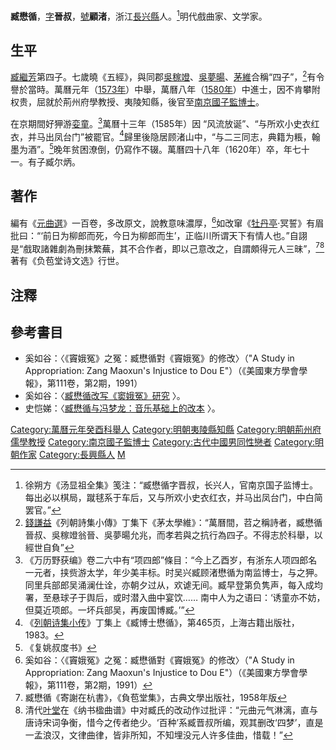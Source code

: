 {{明清人物信息框
| 姓名 = 臧懋循
| 原名 =
| 圖片名稱= 
| 圖片大小 =
| 圖片說明 = 
| 最高職務 = 南京国子监博士
| 國家 = 大明 
| 爵位 =
| 籍貫 = 浙江湖州府長興縣
| 族裔 = 
| 旗籍 = 
| 字號 = 字晉叔，號顧渚
| 諡號 =
| 出生日期 = 嘉靖二十九年（1550年）
| 出生地點 = 浙江長興縣
| 逝世日期 = 萬曆四十八年（1620年）
| 逝世地點 = 浙江長興縣
| 墓葬 =
| 配偶 = 
| 親屬 = 
| 出身 =
* 萬曆八年庚辰科同進士出身
| 經歷 =
| 著作 =  
}}
'''臧懋循'''{{BD|1550年||1620年||catIdx=Z臧}}，[[表字|字]]'''晉叔'''，[[號|號]]'''顧渚'''，浙江[[長兴縣|長兴縣]]人。<ref>徐朔方《汤显祖全集》笺注：“臧懋循字晋叔，长兴人，官南京国子监博士。每出必以棋局，蹴毬系于车后，又与所欢小史衣红衣，并马出凤台门，中白简罢官。”</ref>明代戲曲家、文学家。

==生平==
[[臧繼芳|臧繼芳]]第四子。七歲曉《五經》，與同郡[[吳稼竳|吳稼竳]]、[[吳夢暘|吳夢暘]]、[[茅維|茅維]]合稱“四子”，<ref>[[錢謙益|錢謙益]]《列朝詩集小傳》丁集下《茅太學維》：“萬曆間，苕之稱詩者，臧懋循晉叔、吳稼竳翁晉、吳夢暘允兆，而孝若與之抗行為四子。不得志於科舉，以經世自負”</ref>有令譽於當時。萬曆元年（[[1573年|1573年]]）中舉，萬曆八年（[[1580年|1580年]]）中進士，因不肯攀附权贵，屈就於荊州府學教授、夷陵知縣，後官至[[南京國子監|南京國子監]][[博士_(官職)|博士]]。

在京期間好狎游[[娈童|娈童]]。<ref>《万历野获编》卷二六中有“项四郎”條目：“今上乙酉岁，有浙东人项四郎名一元者，挟赀游太学，年少美丰标。时吴兴臧顾渚懋循为南监博士，与之狎。同里兵部郎吴涌澜仕诠，亦朝夕过从，欢谑无间。臧早登第负隽声，每入成均署，至悬球子于舆后，或时潜入曲中宴饮…… 南中人为之语曰：‘诱童亦不妨，但莫近项郎。一坏兵部吴，再废国博臧。’”</ref>萬曆十三年（1585年）因 “风流放诞”、“与所欢小史衣红衣，并马出凤台门”被罷官。<ref>《[[列朝诗集小传|列朝诗集小传]]》丁集上《臧博士懋循》，第465页，上海古籍出版社，1983。</ref>歸里後隐居顾渚山中，“与二三同志，典籍为粻，翰墨为酒”。<ref>《复姚叔度书》</ref>晚年贫困潦倒，仍寫作不辍。萬曆四十八年（1620年）卒，年七十一。有子臧尔炳。

==著作==
編有《[[元曲選|元曲選]]》一百卷，多改原文，說教意味濃厚，<ref>奚如谷：〈《竇娥冤》之冤：臧懋循對《竇娥冤》的修改〉（"A Study in Appropriation: Zang Maoxun's Injustice to Dou E"）（《美國東方學會學報》，第111卷，第2期，1991）</ref>如改窜《[[牡丹亭|牡丹亭]]·冥誓》有眉批曰：“‘前日为柳郎而死，今日为柳郎而生’，正临川所谓天下有情人也。”自詡是“戲取諸雜劇為刪抹繁蕪，其不合作者，即以己意改之，自謂頗得元人三昧”，<ref>臧懋循《寄謝在杭書》，《負苞堂集》，古典文學出版社，1958年版</ref><ref>清代[[叶堂|叶堂]]在《纳书楹曲谱》中对臧氏的改动作过批评：“元曲元气淋漓，直与唐诗宋词争衡，惜今之传者绝少。‘百种’系臧晋叔所编，观其删改‘四梦’，直是一孟浪汉，文律曲律，皆非所知，不知埋没元人许多佳曲，惜载！”</ref>著有《负苞堂诗文选》行世。

==注釋==
{{reflist|2}}

==參考書目==
* 奚如谷：〈《竇娥冤》之冤：臧懋循對《竇娥冤》的修改〉（"A Study in Appropriation: Zang Maoxun's Injustice to Dou E"）（《美國東方學會學報》，第111卷，第2期，1991）
*奚如谷：〈[http://www.nssd.org/articles/article_read.aspx?id=1002579033 臧懋循改写《窦娥冤》研究] {{Wayback|url=http://www.nssd.org/articles/article_read.aspx?id=1002579033 |date=20180306022802 }}〉。
*史恺娣：〈[http://www.nssd.org/articles/article_read.aspx?id=37249545 臧懋循与冯梦龙：音乐基础上的改本] {{Wayback|url=http://www.nssd.org/articles/article_read.aspx?id=37249545 |date=20180320172009 }}〉。

{{並稱|苕溪四子|[[茅維|茅維]] - [[臧懋循|臧懋循]] - [[吳稼竳|吳稼竳]] - [[吳夢暘|吳夢暘]]}}
{{萬曆八年庚辰科殿試金榜}}
{{規範控制}}
{{DEFAULTSORT:Zang臧}}
[[Category:萬曆元年癸酉科舉人|Category:萬曆元年癸酉科舉人]]
[[Category:明朝夷陵縣知縣|Category:明朝夷陵縣知縣]]
[[Category:明朝荊州府儒學教授|Category:明朝荊州府儒學教授]]
[[Category:南京國子監博士|Category:南京國子監博士]]
[[Category:古代中國男同性戀者|Category:古代中國男同性戀者]]
[[Category:明朝作家|Category:明朝作家]]
[[Category:長興縣人|Category:長興縣人]]
[[Category:臧姓|M]]